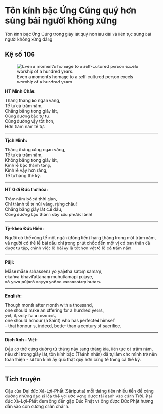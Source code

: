 # Tôn kính bậc Ứng Cúng quý hơn sùng bái người không xứng {- #ton-kinh-bac-ung-cung}

Tôn kính bậc Ứng Cúng trong giây lát quý hơn lâu dài và liên tục sùng bái người không xứng đáng

## Kệ số 106 {- #ke-so-106}

![Even a moment’s homage to a self-cultured person excels worship of a hundred years.](images/kinh-phap-cu-ke-so-106-dhammapada-verse-106.jpg){fig-align="center" .lightbox}

**HT Minh Châu:**

Tháng tháng bỏ ngàn vàng,  
Tế tự cả trăm năm,  
Chẳng bằng trong giây lát,  
Cúng dường bậc tự tu,  
Cúng dường vậy tốt hơn,  
Hơn trăm năm tế tự.  

<hr class="divider">

**Tịch Minh:**

Tháng tháng cúng ngàn vàng,  
Tế tự cả trăm năm,  
Không bằng trong giây lát,  
Kính lễ bậc thánh tăng,  
Kính lễ vậy hơn rằng,  
Tế tự hàng thế kỷ.  

<hr class="divider">

**HT Giới Đức thơ hóa:**

Trăm năm bỏ cả thời gian,  
Chí thành tế tự núi vàng, rừng châu!  
Chẳng bằng giây lát cúi đầu,  
Cúng dường bậc thánh dày sâu phước lành!  

<hr class="divider">

**Tỳ-kheo Đức Hiền:**

Người có thể cúng tế một ngàn (đồng tiền) hàng tháng trong một trăm năm, và người có thể lễ bái dầu chỉ trong phút chốc đến một vị có bản thân đã được tu tập, chính việc lễ bái ấy là tốt hơn vật tế lễ cả trăm năm.  

<hr class="divider">

**Pāḷi:**

Māse māse sahassena yo yajetha sataṃ samaṃ,  
ekañca bhāvit'attānaṃ muhuttamapi pūjaye,  
sā yeva pūjanā seyyo yañce vassasataṃ hutaṃ.  

<hr class="divider">

**English:**

Though month after month with a thousand,  
one should make an offering for a hundred years,  
yet, if, only for a moment,  
one should honour (a Saint) who has perfected himself  
- that honour is, indeed, better than a century of sacrifice.  

<hr class="divider">

**Dịch Anh - Việt:**

Dầu có thể cúng dường từ tháng này sang tháng kia, liên tục cả trăm năm, nếu chỉ trong giây lát, tôn kính bậc (Thánh nhân) đã tự làm cho mình trở nên toàn thiện - sự tôn kính ấy quả thật quý hơn cúng tế trong cả thế kỷ.

<hr class="divider">

## Tích truyện {- #tich-truyen}

Cậu của Ðại đức Xá-Lợi-Phất (Sāriputta) mỗi tháng tiêu nhiều tiền để cúng dường những đạo sĩ lõa thể với ước vọng được tái sanh vào cảnh Trời. Ðại đức Xá-Lợi-Phất đem ông đến gặp Ðức Phật và ông được Ðức Phật hướng dẫn vào con đường chân chánh.
